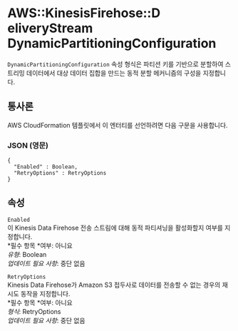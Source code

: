 # AWS::KinesisFirehose::D eliveryStream DynamicPartitioningConfiguration

`DynamicPartitioningConfiguration` 속성 형식은 파티션 키를 기반으로 분할하여 스트리밍 데이터에서 대상 데이터 집합을 만드는 동적 분할 메커니즘의 구성을 지정합니다.

## 통사론

AWS CloudFormation 템플릿에서 이 엔터티를 선언하려면 다음 구문을 사용합니다.

### JSON (영문)

```
{
  "Enabled" : Boolean,
  "RetryOptions" : RetryOptions
}
```

## 속성

`Enabled`  
이 Kinesis Data Firehose 전송 스트림에 대해 동적 파티셔닝을 활성화할지 여부를 지정합니다.  
*필수 항목 *여부: 아니요  
_유형_: Boolean  
_업데이트 필요 사항_: 중단 없음

`RetryOptions`  
Kinesis Data Firehose가 Amazon S3 접두사로 데이터를 전송할 수 없는 경우의 재시도 동작을 지정합니다.  
*필수 항목 *여부: 아니요  
_형식_: RetryOptions  
_업데이트 필요 사항_: 중단 없음
